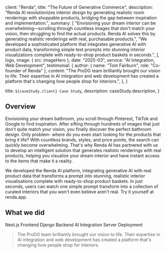 
  client: "Renda",
  title: "The Future of Generative Commerce",
  description:
    "Renda AI revolutionizes interior design by generating realistic room renderings with shoppable products, bridging the gap between inspiration and implementation.",
  summary: [
    "Envisioning your dream interior can be overwhelming—scrolling through countless images that don't match your vision, then struggling to find the actual products. Renda AI solves this by generating realistic renderings with real, purchasable products.",
    "We developed a sophisticated platform that integrates generative AI with product data, transforming simple text prompts into stunning interior visualizations complete with ready-to-shop product baskets in seconds.",
  ],
  logo,
  image: { src: imageHero },
  date: "2025-03",
  service: "AI Integration, Web Development",
  testimonial: {
    author: { name: "Tom Fairburn", role: "Co-founder of Renda" },
    content:
      "The ProDG team brilliantly brought our vision to life. Their expertise in AI integration and web development has created a platform that's changing how people shop for interiors.",
  },
}

  title: `${caseStudy.client} Case Study`,
  description: caseStudy.description,
}

## Overview

Envisioning your dream bathroom, you scroll through Pinterest, TikTok and Google to find inspiration. After sifting through hundreds of images that just don't quite match your vision, you finally discover the perfect bathroom design. Only problem- where do you even start looking for the products that bring it life? With countless brands, styles, and price points, the search can quickly become overwhelming. That's why Renda AI has partnered with us to develop an intelligent solution that generates realistic renderings with real products, helping you visualize your dream interior and have instant access to the items that make it a reality.

We developed the Renda AI platform, integrating generative AI with real product data that transforms a prompt into stunning, realistic interior visualisations complete with ready-to-shop product baskets. In just seconds, users can watch one simple prompt transform into a collection of curated interiors that you won't even believe aren't real. Try it yourself at renda.app.

## What we did

<TagList>
  <TagListItem>Next.js Frontend</TagListItem>
  <TagListItem>Django Backend</TagListItem>
  <TagListItem>AI Integration</TagListItem>
  <TagListItem>Server Deployment</TagListItem>
</TagList>

<Blockquote
  author={{ name: "Tom Fairburn", role: "Co-founder of Renda" }}
  image={{ src: imageTomFairburn }}
>
  The ProDG team brilliantly brought our vision to life. Their expertise in AI integration and web development has created a platform that's changing how people shop for interiors.
</Blockquote>

<StatList>
  <StatListItem value="8s" label="Average rendering time" />
  <StatListItem value="92%" label="Product match accuracy" />
  <StatListItem value="45%" label="Conversion rate increase" />
  <StatListItem value="10K+" label="Daily renders" />
</StatList>
